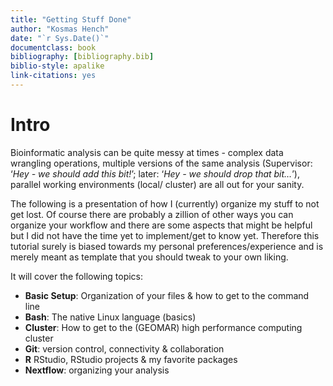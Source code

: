 ```yaml
---
title: "Getting Stuff Done"
author: "Kosmas Hench"
date: "`r Sys.Date()`"
documentclass: book
bibliography: [bibliography.bib]
biblio-style: apalike
link-citations: yes
---
```


# Intro

Bioinformatic analysis can be quite messy at times - complex data wrangling operations, multiple versions of the same analysis (Supervisor: '*Hey - we should add this bit!*'; later: '*Hey - we should drop that bit...*'), parallel working environments (local/ cluster) are all out for your sanity.

The following is a presentation of how I (currently) organize my stuff to not get lost. Of course there are probably a zillion of other ways you can organize your workflow and there are some aspects that might be helpful but I did not have the time yet to implement/get to know yet. Therefore this tutorial surely is biased towards my personal preferences/experience and is merely meant as template that you should tweak to your own liking.

It will cover the following topics:

- **Basic Setup**: Organization of your files & how to get to the command line
- **Bash**: The native Linux language (basics)
- **Cluster**: How to get to the (GEOMAR) high performance computing cluster
- **Git**: version control, connectivity & collaboration
- **R** RStudio, RStudio projects & my favorite packages
- **Nextflow**: organizing your analysis